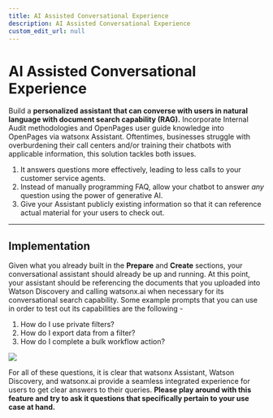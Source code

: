 ```yaml
---
title: AI Assisted Conversational Experience 
description: AI Assisted Conversational Experience 
custom_edit_url: null
---
```


# AI Assisted Conversational Experience 

Build a **personalized assistant that can converse with users in natural language with document search capability (RAG).** Incorporate Internal Audit methodologies and OpenPages user guide knowledge into OpenPages via watsonx Assistant. Oftentimes, businesses struggle with overburdening their call centers and/or training their chatbots with applicable information, this solution tackles both issues.

1. It answers questions more effectively, leading to less calls to your customer service agents.
2. Instead of manually programming FAQ, allow your chatbot to answer _any_ question using the power of generative AI.
3. Give your Assistant publicly existing information so that it can reference actual material for your users to check out.

---

## Implementation

Given what you already built in the **Prepare** and **Create** sections, your conversational assistant should already be up and running. At this point, your assistant should be referencing the documents that you uploaded into Watson Discovery and calling watsonx.ai when necessary for its conversational search capability. Some example prompts that you can use in order to test out its capabilities are the following -

1. How do I use private filters?
2. How do I export data from a filter?
3. How do I complete a bulk workflow action?

![](../../assets/screenshots/convo-search.png)

For all of these questions, it is clear that watsonx Assistant, Watson Discovery, and watsonx.ai provide a seamless integrated experience for users to get clear answers to their queries. **Please play around with this feature and try to ask it questions that specifically pertain to your use case at hand.**

